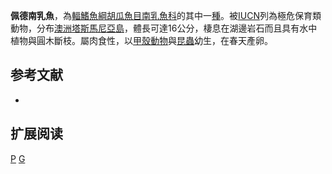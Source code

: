 {{Speciesbox 
| taxon = Galaxias pedderensis
| image = Galaxias pedderensis.png
| status = EN
| status_system = IUCN3.1
| status_ref = <ref name=IUCN>{{Cite iucn |author=Freeman, R. |title=''Galaxias pedderensis'' |journal=[[The_IUCN_Red_List_of_Threatened_Species|The IUCN Red List of Threatened Species]] |volume=2019 |page=e.T8808A129041339 |publisher=[[IUCN|IUCN]] |date=2019 |url=https://www.iucnredlist.org/species/8808/129041339 |doi=}}</ref>
| authority = [[Frankenberg|Frankenberg]], 1968
| synonyms = 
}}

'''佩德南乳魚'''，為[[輻鰭魚綱|輻鰭魚綱]][[胡瓜魚目|胡瓜魚目]][[南乳魚科|南乳魚科]]的其中一[[種|種]]。被[[IUCN|IUCN]]列為極危保育類動物，分布[[澳洲|澳洲]][[塔斯馬尼亞島|塔斯馬尼亞島]]，體長可達16公分，棲息在湖邊岩石而且具有水中植物與圓木斷枝。屬肉食性，以[[甲殼動物|甲殼動物]]與[[昆蟲|昆蟲]]幼生，在春天產卵。

==参考文献==
{{Reflist}}
*{{FishBase_species|genus=Galaxias|species=pedderensis|year=2011|month=12}}

== 扩展阅读 ==
{{refbegin}}
{{wikispecies-inline|Galaxias pedderensis|佩德南乳魚}}
{{refend}}
{{Taxonbar|from=Q1097860}}

[[Category:南乳鱼属|P]]
[[Category:1968年描述的魚類|G]]